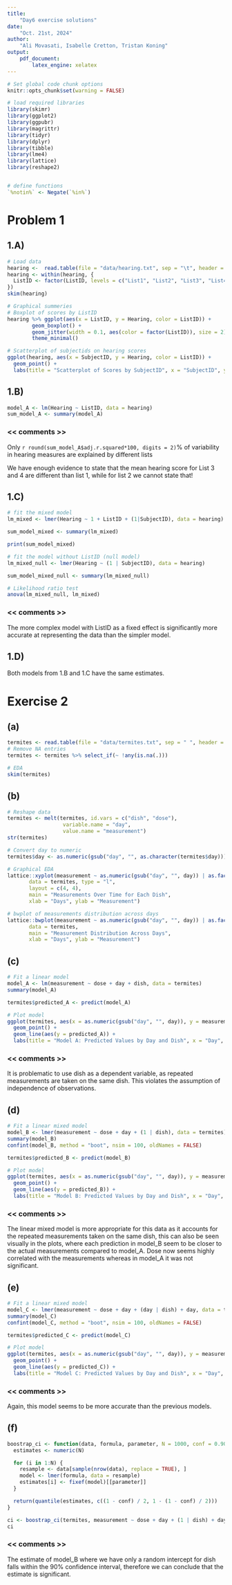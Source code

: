 ```yaml
---
title:  
    "Day6 exercise solutions"
date: 
    "Oct. 21st, 2024"
author:  
    "Ali Movasati, Isabelle Cretton, Tristan Koning"  
output:  
    pdf_document:
        latex_engine: xelatex
---
```



```r

# Set global code chunk options
knitr::opts_chunk$set(warning = FALSE)

```


```r


# load required libraries
library(skimr)
library(ggplot2)
library(ggpubr)
library(magrittr)
library(tidyr)
library(dplyr)
library(tibble)
library(lme4)
library(lattice)
library(reshape2)


# define functions
`%notin%` <- Negate(`%in%`)


```


# Problem 1

## 1.A)
```r
# Load data
hearing <-  read.table(file = "data/hearing.txt", sep = "\t", header = TRUE)
hearing <- within(hearing, {
  ListID <- factor(ListID, levels = c("List1", "List2", "List3", "List4"))
})
skim(hearing)

# Graphical summeries
# Boxplot of scores by ListID
hearing %>% ggplot(aes(x = ListID, y = Hearing, color = ListID)) +
        geom_boxplot() +
        geom_jitter(width = 0.1, aes(color = factor(ListID)), size = 2) +
        theme_minimal()

# Scatterplot of subjectids on hearing scores
ggplot(hearing, aes(x = SubjectID, y = Hearing, color = ListID)) +
  geom_point() +
  labs(title = "Scatterplot of Scores by SubjectID", x = "SubjectID", y = "Score")

```

## 1.B)

```r
model_A <- lm(Hearing ~ ListID, data = hearing)
sum_model_A <- summary(model_A)
```

### << comments >>

Only `r round(sum_model_A$adj.r.squared*100, digits = 2)`% of variability in hearing measures are explained by different lists

We have enough evidence to state that the mean hearing score for List 3 and 4 are different than list 1, while for list 2 we cannot state that!

## 1.C)

```r

# fit the mixed model
lm_mixed <- lmer(Hearing ~ 1 + ListID + (1|SubjectID), data = hearing)

sum_model_mixed <- summary(lm_mixed)

print(sum_model_mixed)

# fit the model without ListID (null model)
lm_mixed_null <- lmer(Hearing ~ (1 | SubjectID), data = hearing)

sum_model_mixed_null <- summary(lm_mixed_null)

# Likelihood ratio test
anova(lm_mixed_null, lm_mixed)
```

### << comments >>

The more complex model with ListID as a fixed effect is significantly more accurate at representing the data than the simpler model. 

## 1.D)

Both models from 1.B and 1.C have the same estimates.

# Exercise 2

## (a)
```r
termites <- read.table(file = "data/termites.txt", sep = " ", header = TRUE)
# Remove NA entries
termites <- termites %>% select_if(~ !any(is.na(.)))

# EDA
skim(termites)
```

## (b)
```r
# Reshape data
termites <- melt(termites, id.vars = c("dish", "dose"), 
                  variable.name = "day",
                  value.name = "measurement")
str(termites)

# Convert day to numeric
termites$day <- as.numeric(gsub("day", "", as.character(termites$day)))

# Graphical EDA
lattice::xyplot(measurement ~ as.numeric(gsub("day", "", day)) | as.factor(dish), 
       data = termites, type = "l",
       layout = c(4, 4),
       main = "Measurements Over Time for Each Dish",
       xlab = "Days", ylab = "Measurement")

# bwplot of measurements distribution across days
lattice::bwplot(measurement ~ as.numeric(gsub("day", "", day)) | as.factor(dish), 
       data = termites,
       main = "Measurement Distribution Across Days",
       xlab = "Days", ylab = "Measurement")
```

## (c)
```r
# Fit a linear model
model_A <- lm(measurement ~ dose + day + dish, data = termites)
summary(model_A)

termites$predicted_A <- predict(model_A)

# Plot model
ggplot(termites, aes(x = as.numeric(gsub("day", "", day)), y = measurement, color = as.factor(dish))) +
  geom_point() +
  geom_line(aes(y = predicted_A)) +
  labs(title = "Model A: Predicted Values by Day and Dish", x = "Day", y = "Measurement")
```

### << comments >>

It is problematic to use dish as a dependent variable, as repeated measurements are taken on the same dish. This violates the assumption of independence of observations. 

## (d)

```r
# Fit a linear mixed model
model_B <- lmer(measurement ~ dose + day + (1 | dish), data = termites)
summary(model_B)
confint(model_B, method = "boot", nsim = 100, oldNames = FALSE)

termites$predicted_B <- predict(model_B)

# Plot model
ggplot(termites, aes(x = as.numeric(gsub("day", "", day)), y = measurement, color = as.factor(dish))) +
  geom_point() +
  geom_line(aes(y = predicted_B)) +
  labs(title = "Model B: Predicted Values by Day and Dish", x = "Day", y = "Measurement")
```

### << comments >>

The linear mixed model is more appropriate for this data as it accounts for the repeated measurements taken on the same dish, this can also be seen visually in the plots, where each prediction in model_B seem to be closer to the actual measurements compared to model_A. Dose now seems highly correlated with the measurements whereas in model_A it was not significant.

## (e)

```r
# Fit a linear mixed model
model_C <- lmer(measurement ~ dose + day + (day | dish) + day, data = termites)
summary(model_C)
confint(model_C, method = "boot", nsim = 100, oldNames = FALSE)

termites$predicted_C <- predict(model_C)

# Plot model
ggplot(termites, aes(x = as.numeric(gsub("day", "", day)), y = measurement, color = as.factor(dish))) +
  geom_point() +
  geom_line(aes(y = predicted_C)) +
  labs(title = "Model C: Predicted Values by Day and Dish", x = "Day", y = "Measurement")
```

### << comments >>

Again, this model seems to be more accurate than the previous models. 

## (f)

```r
boostrap_ci <- function(data, formula, parameter, N = 1000, conf = 0.90) {
  estimates <- numeric(N)

  for (i in 1:N) {
    resample <- data[sample(nrow(data), replace = TRUE), ]
    model <- lmer(formula, data = resample)
    estimates[i] <- fixef(model)[[parameter]]
  }

  return(quantile(estimates, c((1 - conf) / 2, 1 - (1 - conf) / 2)))
}

ci <- boostrap_ci(termites, measurement ~ dose + day + (1 | dish) + day, "dose")
ci
```

### << comments >>

The estimate of model_B where we have only a random intercept for dish falls within the 90% confidence interval, therefore we can conclude that the estimate is significant.